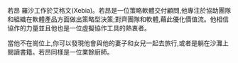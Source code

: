 若昂 羅沙工作於艾格文(Xebia)。若昂是一位策略軟體交付顧問,他專注於協助團隊和組織在軟體產品方面做出策略型決策;對齊團隊和軟體,藉此優化價值流。他相信協作的力量並且他也是一位虛擬協作工具的熱衷者。

當他不在崗位上,你可以發現他會與他的妻子和女兒一起去旅行,或者是躺在沙灘上閱讀書籍。若昂同樣是一位業餘廚師。
